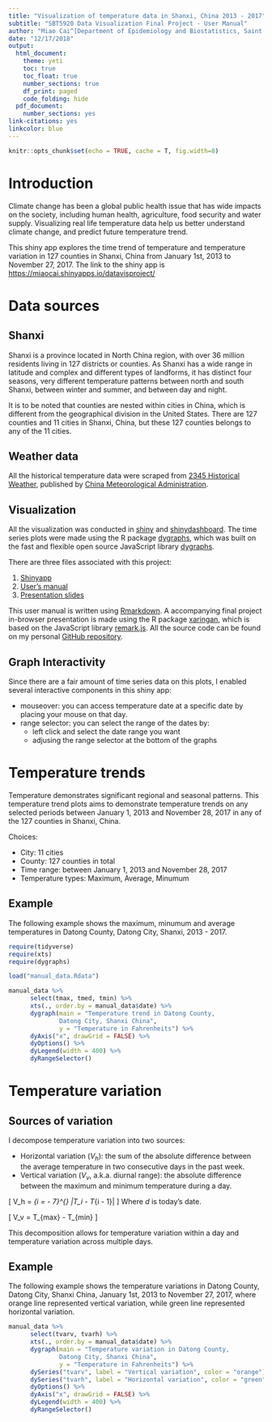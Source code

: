 ```yaml
---
title: "Visualization of temperature data in Shanxi, China 2013 - 2017"
subtitle: "SBT5920 Data Visualization Final Project - User Manual"
author: "Miao Cai^[Department of Epidemiology and Biostatistics, Saint Louis University. Email address [miao.cai@slu.edu](miao.cai@slu.edu)]"
date: "12/17/2018"
output:
  html_document:
    theme: yeti
    toc: true
    toc_float: true
    number_sections: true
    df_print: paged
    code_folding: hide
  pdf_document:
    number_sections: yes
link-citations: yes
linkcolor: blue
---
```


```r
knitr::opts_chunk$set(echo = TRUE, cache = T, fig.width=8)
```

Introduction
============

Climate change has been a global public health issue that has wide impacts on the society, including human health, agriculture, food security and water supply. Visualizing real life temperature data help us better understand climate change, and predict future temperature trend.

This shiny app explores the time trend of temperature and temperature variation in 127 counties in Shanxi, China from January 1st, 2013 to November 27, 2017. The link to the shiny app is [https://miaocai.shinyapps.io/datavisproject/](https://miaocai.shinyapps.io/datavisproject/)


Data sources
==============

## Shanxi

Shanxi is a province located in North China region, with over 36 million residents living in 127 districts or counties. As Shanxi has a wide range in latitude and complex and different types of landforms, it has distinct four seasons, very different temperature patterns between north and south Shanxi, between winter and summer, and between day and night.

It is to be noted that counties are nested within cities in China, which is different from the geographical division in the United States. There are 127 counties and 11 cities in Shanxi, China, but these 127 counties belongs to any of the 11 cities.

## Weather data

All the historical temperature data were scraped from [2345 Historical Weather](http://tianqi.2345.com/wea_history/53772.htm), published by [China Meteorological Administration](http://www.cma.gov.cn/en2014/).

## Visualization

All the visualization was conducted in [shiny](https://shiny.rstudio.com/) and [shinydashboard](https://rstudio.github.io/shinydashboard/index.html). The time series plots were made using the R package [dygraphs](https://rstudio.github.io/dygraphs/), which was built on the fast and flexible open source JavaScript library [dygraphs](http://dygraphs.com/). 

There are three files associated with this project:

1. [Shinyapp](https://miaocai.shinyapps.io/datavisproject/)
2. [User's manual](caimiao0714/DATAVIS/20181217TemperatureMANUAL/User_Manual_-_Miao_Cai.html)
3. [Presentation slides](caimiao0714/DATAVIS/20181217TemperaturesLIDE/BST5920_Presentation_-_Miao_Cai.html)

This user manual is written using [Rmarkdown](https://rmarkdown.rstudio.com/). A accompanying final project in-browser presentation is made using the R package [xaringan](https://github.com/yihui/xaringan), which is based on the JavaScript library [remark.js](https://github.com/gnab/remark). All the source code can be found on my personal [GitHub repository](https://github.com/caimiao0714/BST5920DataVisulizationHW/tree/master/project).


## Graph Interactivity 

Since there are a fair amount of time series data on this plots, I enabled several interactive components in this shiny app:

- mouseover: you can access temperature date at a specific date by placing your mouse on that day.
- range selector: you can select the range of the dates by:
  - left click and select the date range you want
  - adjusing the range selector at the bottom of the graphs




Temperature trends
==================

Temperature demonstrates significant regional and seasonal patterns. This temperature trend plots aims to demonstrate temperature trends on any selected periods between January 1, 2013 and November 28, 2017 in any of the 127 counties in Shanxi, China.

Choices:

- City: 11 cities
- County: 127 counties in total
- Time range: between January 1, 2013 and November 28, 2017
- Temperature types: Maximum, Average, Minumum

## Example

The following example shows the maximum, minumum and average temperatures in Datong County, Datong City, Shanxi, 2013 - 2017.


```r
require(tidyverse)
require(xts)
require(dygraphs)

load("manual_data.Rdata")

manual_data %>%
      select(tmax, tmed, tmin) %>%
      xts(., order.by = manual_data$date) %>%
      dygraph(main = "Temperature trend in Datong County, 
              Datong City, Shanxi China",
              y = "Temperature in Fahrenheits") %>%
      dyAxis("x", drawGrid = FALSE) %>%
      dyOptions() %>%
      dyLegend(width = 400) %>% 
      dyRangeSelector()
```


Temperature variation
=====================

## Sources of variation

I decompose temperature variation into two sources:

- Horizontal variation ($V_h$): the sum of the absolute difference between the average temperature in two consecutive days in the past week. 
- Vertical variation ($V_v$, a.k.a. diurnal range): the absolute difference between the maximum and minimum temperature during a day.

\[
V_h = \sum_{i = \text{d} - 7}^{\text{d}} \Big|T_i - T_{i - 1}\Big|
\]
Where $d$ is today's date.

\[
V_v = T_{max} - T_{min}
\]

This decomposition allows for temperature variation within a day and temperature variation across multiple days.

## Example

The following example shows the temperature variations in Datong County, Datong City, Shanxi China, January 1st, 2013 to November 27, 2017, where orange line represented vertical variation, while green line represented horizontal variation.

```r
manual_data %>%
      select(tvarv, tvarh) %>%
      xts(., order.by = manual_data$date) %>%
      dygraph(main = "Temperature variation in Datong County, 
              Datong City, Shanxi China",
              y = "Temperature in Fahrenheits") %>%
      dySeries("tvarv", label = "Vertical variation", color = "orange") %>%
      dySeries("tvarh", label = "Horizontal variation", color = "green") %>%
      dyOptions() %>%
      dyAxis("x", drawGrid = FALSE) %>%
      dyLegend(width = 400) %>%
      dyRangeSelector()
```




